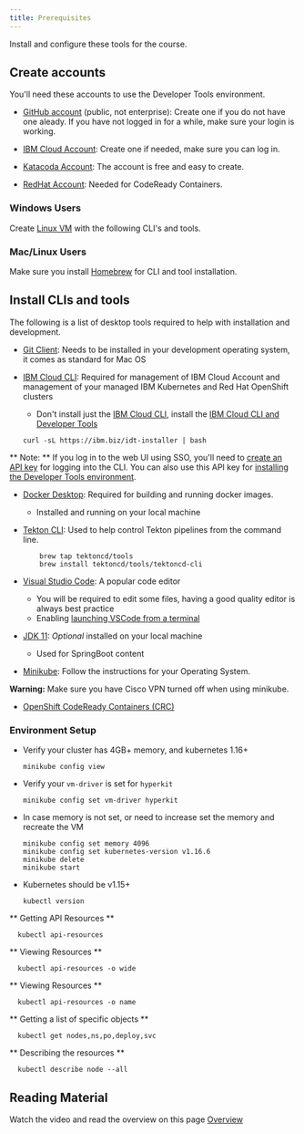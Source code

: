 ```yaml
---
title: Prerequisites
---
```


<PageDescription>

Install and configure these tools for the course.

</PageDescription>

## Create accounts

You'll need these accounts to use the Developer Tools environment.

- [GitHub account](http://github.com) (public, not enterprise): Create one if you do not have one aleady. If you have not logged in for a while, make sure your login is working.

- [IBM Cloud Account](https://cloud.ibm.com): Create one if needed, make sure you can log in. 

- [Katacoda Account](https://www.katacoda.com/): The account is free and easy to create.

- [RedHat Account](https://www.redhat.com/en): Needed for CodeReady Containers.


### Windows Users

Create [Linux VM](https://www.virtualbox.org/wiki/Downloads) with the following CLI's and tools.

### Mac/Linux Users

Make sure you install [Homebrew](https://brew.sh/) for CLI and tool installation.

## Install CLIs and tools

The following is a list of desktop tools required to help with installation and development.

- [Git Client](https://git-scm.com/): Needs to be installed in your development operating system, it comes as standard for Mac OS

- [IBM Cloud CLI](https://cloud.ibm.com/docs/cli?topic=cloud-cli-getting-started): Required for management of IBM Cloud Account and management of your managed IBM Kubernetes and Red Hat OpenShift clusters
    - Don't install just the [IBM Cloud CLI](https://cloud.ibm.com/docs/cli?topic=cloud-cli-install-ibmcloud-cli), install the [IBM Cloud CLI and Developer Tools](https://cloud.ibm.com/docs/cli?topic=cloud-cli-getting-started#step1-install-idt)
    ```
    curl -sL https://ibm.biz/idt-installer | bash
    ```

<InlineNotification>

** Note: ** If you log in to the web UI using SSO, you'll need to [create an API key](https://cloud.ibm.com/docs/iam?topic=iam-federated_id) for logging into the CLI. 
    You can also use this API key for [installing the Developer Tools environment](/admin/installation-ibm-cloud).

</InlineNotification>

- [Docker Desktop](https://www.docker.com/products/docker-desktop): Required for building and running docker images.
    - Installed and running on your local machine

- [Tekton CLI](https://github.com/tektoncd/cli): Used to help control Tekton
 pipelines from the command line.
    ```
        brew tap tektoncd/tools
        brew install tektoncd/tools/tektoncd-cli
    ```

- [Visual Studio Code](https://code.visualstudio.com/download): A popular code editor
    - You will be required to edit some files, having a good quality editor is always best practice
    - Enabling [launching VSCode from a terminal](https://code.visualstudio.com/docs/setup/mac#_launching-from-the-command-line)

- [JDK 11](https://www.oracle.com/technetwork/java/javase/downloads/jdk11-downloads-5066655.html): _Optional_ installed on your local machine
    - Used for SpringBoot content

- [Minikube](https://kubernetes.io/docs/tasks/tools/install-minikube/): Follow the instructions for your Operating System.

<InlineNotification kind="warning">

**Warning:** Make sure you have Cisco VPN turned off when using minikube.

</InlineNotification>

- [OpenShift CodeReady Containers (CRC)](https://code-ready.github.io/crc/#installing-codeready-containers_gsg)



### Environment Setup 
<Tabs>

<Tab label="MiniKube">

- Verify your cluster has 4GB+ memory, and kubernetes 1.16+
    ```
    minikube config view
    ```
- Verify your `vm-driver` is set for `hyperkit`
    ```
    minikube config set vm-driver hyperkit
    ```
- In case memory is not set, or need to increase set the memory and recreate the VM
    ```
    minikube config set memory 4096
    minikube config set kubernetes-version v1.16.6
    minikube delete
    minikube start
    ```
- Kubernetes should be v1.15+
    ```
    kubectl version
    ```

</Tab>

<Tab label="CRC (MiniShift)">

** Getting API Resources **
```
  kubectl api-resources
```
** Viewing Resources **
```
  kubectl api-resources -o wide
```
** Viewing Resources **
```
  kubectl api-resources -o name
```
** Getting a list of specific objects **
```
  kubectl get nodes,ns,po,deploy,svc
```
** Describing the resources **
```
  kubectl describe node --all
```
</Tab>
<Tab label="IKS">


</Tab>

</Tabs>


## Reading Material

Watch the video and read the overview on this page [Overview](https://pages.github.ibm.com/CASE/cloudnative-bootcamp/cloud-native-overview)